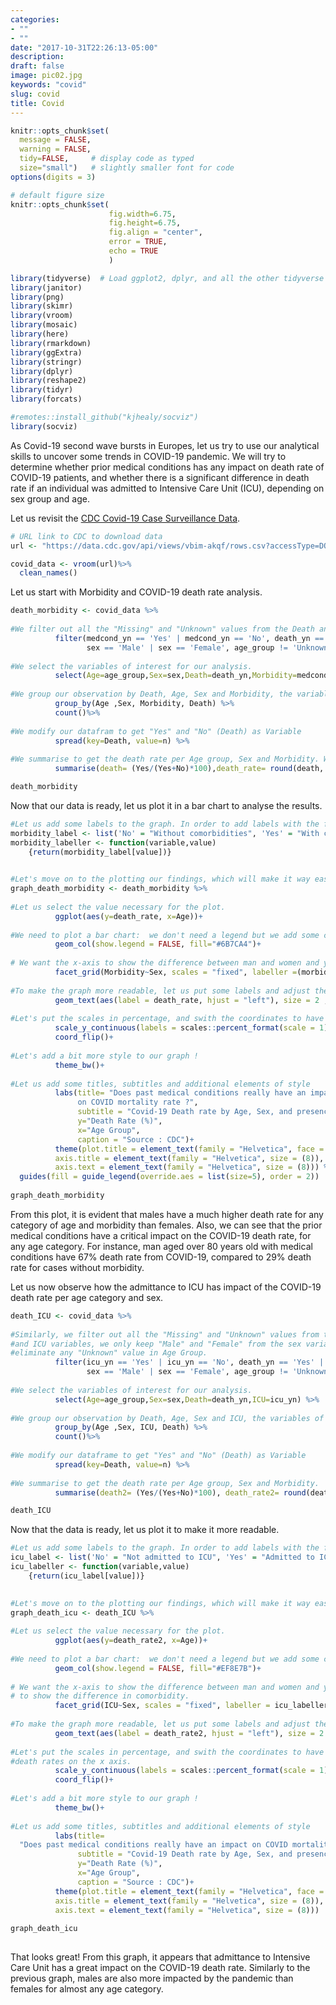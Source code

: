 ```yaml
---
categories:
- ""
- ""
date: "2017-10-31T22:26:13-05:00"
description: 
draft: false
image: pic02.jpg
keywords: "covid"
slug: covid
title: Covid
---
```

```r
knitr::opts_chunk$set(
  message = FALSE, 
  warning = FALSE, 
  tidy=FALSE,     # display code as typed
  size="small")   # slightly smaller font for code
options(digits = 3)

# default figure size
knitr::opts_chunk$set(
                      fig.width=6.75, 
                      fig.height=6.75,
                      fig.align = "center",
                      error = TRUE, 
                      echo = TRUE
                      )
```


```r
library(tidyverse)  # Load ggplot2, dplyr, and all the other tidyverse packages
library(janitor)
library(png)
library(skimr)
library(vroom)
library(mosaic)
library(here)
library(rmarkdown)
library(ggExtra)
library(stringr)
library(dplyr)
library(reshape2)
library(tidyr)
library(forcats)

#remotes::install_github("kjhealy/socviz")
library(socviz)
```



As Covid-19 second wave bursts in Europes, let us try to use our analytical skills to uncover some trends in COVID-19 pandemic. 
We will try to determine whether prior medical conditions has any impact on death rate of COVID-19 patients, and whether there is a significant difference in death rate if an individual was admitted to Intensive Care Unit (ICU), depending on sex group and age. 


Let us revisit the [CDC Covid-19 Case Surveillance Data](https://data.cdc.gov/Case-Surveillance/COVID-19-Case-Surveillance-Public-Use-Data/vbim-akqf). 


```r
# URL link to CDC to download data
url <- "https://data.cdc.gov/api/views/vbim-akqf/rows.csv?accessType=DOWNLOAD"

covid_data <- vroom(url)%>%
  clean_names()
```



Let us start with Morbidity and COVID-19 death rate analysis. 

```r

death_morbidity <- covid_data %>% 
  
#We filter out all the "Missing" and "Unknown" values from the Death and Morbidity variables, we only keep "Male" and "Female" from the sexvariable and get eliminate any "Unknown" value in Age Group. 
          filter(medcond_yn == 'Yes' | medcond_yn == 'No', death_yn == 'Yes' | death_yn == 'No', 
                 sex == 'Male' | sex == 'Female', age_group != 'Unknown') %>%
  
#We select the variables of interest for our analysis.
          select(Age=age_group,Sex=sex,Death=death_yn,Morbidity=medcond_yn) %>% 
  
#We group our observation by Death, Age, Sex and Morbidity, the variables of interest for our graph. 
          group_by(Age ,Sex, Morbidity, Death) %>% 
          count()%>% 
  
#We modify our datafram to get "Yes" and "No" (Death) as Variable
          spread(key=Death, value=n) %>% 
  
#We summarise to get the death rate per Age group, Sex and Morbidity. We create an additional column to round those findings.
          summarise(death= (Yes/(Yes+No)*100),death_rate= round(death, digits = 1))

death_morbidity
```

Now that our data is ready, let us plot it in a bar chart to analyse the results. 

```r

#Let us add some labels to the graph. In order to add labels with the facet.grid, we need to create a function incorporating our label names. 
morbidity_label <- list('No' = "Without comorbidities", 'Yes' = "With comorbidities", 'Female'="Female", 'Male'="Male")
morbidity_labeller <- function(variable,value)
    {return(morbidity_label[value])}
  

#Let's move on to the plotting our findings, which will make it way easier to analyse our data.   
graph_death_morbidity <- death_morbidity %>% 
  
#Let us select the value necessary for the plot.
          ggplot(aes(y=death_rate, x=Age))+
  
#We need to plot a bar chart:  we don't need a legend but we add some color to the graph.
          geom_col(show.legend = FALSE, fill="#6B7CA4")+
  
# We want the x-axis to show the difference between man and women and y-axis to show the difference in comorbidity.
          facet_grid(Morbidity~Sex, scales = "fixed", labeller =(morbidity_labeller))+
  
#To make the graph more readable, let us put some labels and adjust their position
          geom_text(aes(label = death_rate, hjust = "left"), size = 2 , nudge_y = +1)+
  
#Let's put the scales in percentage, and swith the coordinates to have the death rates on the x axis. 
          scale_y_continuous(labels = scales::percent_format(scale = 1))+
          coord_flip()+
  
#Let's add a bit more style to our graph !
          theme_bw()+ 
  
#Let us add some titles, subtitles and additional elements of style
          labs(title= "Does past medical conditions really have an impact 
               on COVID mortality rate ?",
               subtitle = "Covid-19 Death rate by Age, Sex, and presence of Co-Morbidities\n",
               y="Death Rate (%)",
               x="Age Group",
               caption = "Source : CDC")+
          theme(plot.title = element_text(family = "Helvetica", face = "bold", size = (12)),
          axis.title = element_text(family = "Helvetica", size = (8)),
          axis.text = element_text(family = "Helvetica", size = (8))) %>% 
  guides(fill = guide_legend(override.aes = list(size=5), order = 2))
        
graph_death_morbidity

```

From this plot, it is evident that males have a much higher death rate for any category of age and morbidity than females. Also, we can see that the prior medical conditions have a critical impact on the COVID-19 death rate, for any age category. For instance, man aged over 80 years old with medical conditions have 67% death rate from COVID-19, compared to 29% death rate for cases without morbidity.
 
Let us now observe how the admittance to ICU has impact of the COVID-19 death rate per age category and sex. 

```r

death_ICU <- covid_data %>% 
  
#Similarly, we filter out all the "Missing" and "Unknown" values from the Death
#and ICU variables, we only keep "Male" and "Female" from the sex variable and get 
#eliminate any "Unknown" value in Age Group. 
          filter(icu_yn == 'Yes' | icu_yn == 'No', death_yn == 'Yes' | death_yn == 'No', 
                 sex == 'Male' | sex == 'Female', age_group != 'Unknown') %>%
  
#We select the variables of interest for our analysis.
          select(Age=age_group,Sex=sex,Death=death_yn,ICU=icu_yn) %>% 
  
#We group our observation by Death, Age, Sex and ICU, the variables of interest for our graph. 
          group_by(Age ,Sex, ICU, Death) %>% 
          count()%>% 
  
#We modify our dataframe to get "Yes" and "No" (Death) as Variable
          spread(key=Death, value=n) %>% 
  
#We summarise to get the death rate per Age group, Sex and Morbidity.
          summarise(death2= (Yes/(Yes+No)*100), death_rate2= round(death2, digits = 1))

death_ICU
```

Now that the data is ready, let us plot it to make it more readable. 

```r


#Let us add some labels to the graph. In order to add labels with the facet.grid, we need to create a function incorporating our label names. 
icu_label <- list('No' = "Not admitted to ICU", 'Yes' = "Admitted to ICU", 'Female'="Female", 'Male'="Male")
icu_labeller <- function(variable,value)
    {return(icu_label[value])}
  

#Let's move on to the plotting our findings, which will make it way easier to analyse our data.   
graph_death_icu <- death_ICU %>% 
  
#Let us select the value necessary for the plot.
          ggplot(aes(y=death_rate2, x=Age))+
  
#We need to plot a bar chart:  we don't need a legend but we add some color to the graph.
          geom_col(show.legend = FALSE, fill="#EF8E7B")+
  
# We want the x-axis to show the difference between man and women and y-axis 
# to show the difference in comorbidity.
          facet_grid(ICU~Sex, scales = "fixed", labeller = icu_labeller)+
  
#To make the graph more readable, let us put some labels and adjust their position
          geom_text(aes(label = death_rate2, hjust = "left"), size = 2 , nudge_y = +1)+
  
#Let's put the scales in percentage, and swith the coordinates to have the 
#death rates on the x axis. 
          scale_y_continuous(labels = scales::percent_format(scale = 1))+
          coord_flip()+
  
#Let's add a bit more style to our graph !
          theme_bw()+ 
  
#Let us add some titles, subtitles and additional elements of style
          labs(title= 
  "Does past medical conditions really have an impact on COVID mortality rate ?",
               subtitle = "Covid-19 Death rate by Age, Sex, and presence of Co-Morbidities\n",
               y="Death Rate (%)",
               x="Age Group",
               caption = "Source : CDC")+
          theme(plot.title = element_text(family = "Helvetica", face = "bold", size = (12)),
          axis.title = element_text(family = "Helvetica", size = (8)),
          axis.text = element_text(family = "Helvetica", size = (8)))
        
graph_death_icu
          
```
That looks great! From this graph, it appears that admittance to Intensive Care Unit has a great impact on the COVID-19 death rate. Similarly to the previous graph, males are also more impacted by the pandemic than females for almost any age category. 



